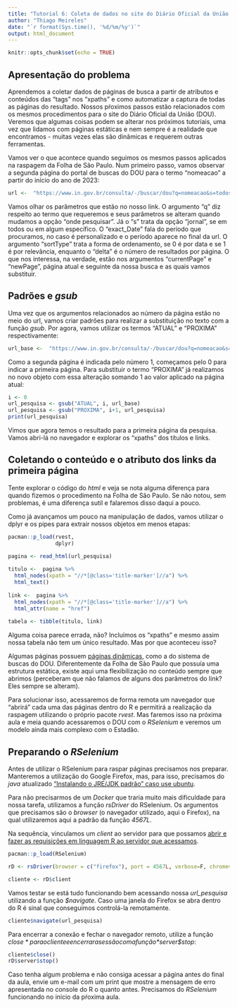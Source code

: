 ```yaml
---
title: "Tutorial 6: Coleta de dados no site do Diário Oficial da União, primeira tentativa"
author: "Thiago Meireles"
date: "`r format(Sys.time(), '%d/%m/%y')`"
output: html_document
---
```


```r
knitr::opts_chunk$set(echo = TRUE)
```

## Apresentação do problema

Aprendemos a coletar dados de páginas de busca a partir de atributos e conteúdos das "tags" nos "xpaths" e como automatizar a captura de todas as páginas do resultado. Nossos pŕoximos passos estão relacionados com os mesmos procedimentos para o site do Diário Oficial da União (DOU). Veremos que algumas coisas podem se alterar nos próximos tutoriais, uma vez que lidamos com páginas estáticas e nem sempre é a realidade que encontramos - muitas vezes elas são dinâmicas e requerem outras ferramentas.

Vamos ver o que acontece quando seguimos os mesmos passos aplicados na raspagem da Folha de São Paulo. Num primeiro passo, vamos observar a segunda página do portal de buscas do DOU para o termo "nomeacao" a partir do início do ano de 2023:


```r
url <-  "https://www.in.gov.br/consulta/-/buscar/dou?q=nomeacao&s=todos&exactDate=personalizado&sortType=0&publishFrom=01-01-2023&publishTo=26-10-2023"
```

Vamos olhar os parâmetros que estão no nosso link. O argumento "q" diz respeito ao termo que requeremos e seus parâmetros se alteram quando mudamos a opção "onde pesquisar". Já o "s" trata da opção "jornal", se em todos ou em algum específico. O "exact_Date" fala do período que procuramos, no caso é personalizado e o período aparece no final da url. O argumento "sortType" trata a forma de ordenamento, se 0 é por data e se 1 é por relevância, enquanto o "delta" é o número de resultados por página. O que nos interessa, na verdade, estão nos argumentos "currentPage" e "newPage", página atual e seguinte da nossa busca e as quais vamos substituir. 

## Padrões e *gsub*

Uma vez que os argumentos relacionados ao número da página estão no meio do url, vamos criar padrões para realizar a substituição no texto com a função *gsub*. Por agora, vamos utilizar os termos "ATUAL" e "PROXIMA" respectivamente:

```r
url_base <-  "https://www.in.gov.br/consulta/-/buscar/dou?q=nomeacao&s=todos&exactDate=personalizado&sortType=0&delta=20&currentPage=ATUAL&newPage=PROXIMA&score=0&id=518640624&displayDate=1698202800000&publishFrom=01%2F01%2F2023&publishTo=26%2F10%2F2023"
```

Como a segunda página é indicada pelo número 1, começamos pelo 0 para indicar a primeira página. Para substituir o termo "PROXIMA" já realizamos no novo objeto com essa alteração somando 1 ao valor aplicado na página atual:


```r
i <- 0
url_pesquisa <- gsub("ATUAL", i, url_base)
url_pesquisa <- gsub("PROXIMA", i+1, url_pesquisa)
print(url_pesquisa)
```

Vimos que agora temos o resultado para a primeira página da pesquisa. Vamos abri-lá no navegador e explorar os "xpaths" dos títulos e links.

## Coletando o conteúdo e o atributo dos links da primeira página

Tente explorar o código do *html* e veja se nota alguma diferença para quando fizemos o procedimento na Folha de São Paulo. Se não notou, sem problemas, é uma diferença sutil e falaremos disso daqui a pouco. 

Como já avançamos um pouco na manipulação de dados, vamos utilizar o dplyr e os pipes para extrair nossos objetos em menos etapas:


```r
pacman::p_load(rvest,
               dplyr)

pagina <- read_html(url_pesquisa)
  
titulo <-  pagina %>% 
  html_nodes(xpath = "//*[@class='title-marker']//a") %>% 
  html_text()
  
link <-  pagina %>% 
  html_nodes(xpath = "//*[@class='title-marker']//a") %>% 
  html_attr(name = "href")
  
tabela <- tibble(titulo, link)
```

Alguma coisa parece errada, não? Incluímos os "xpaths" e mesmo assim nossa tabela não tem um único resultado. Mas por que aconteceu isso?

Algumas páginas possuem [páginas dinâmicas](https://pt.wikipedia.org/wiki/P%C3%A1gina_din%C3%A2mica#:~:text=Uma%20p%C3%A1gina%20din%C3%A2mica%20em%20geral,aplica%C3%A7%C3%B5es%20para%20intranet%20e%20extranet.), como a do sistema de buscas do DOU. Diferentemente da Folha de São Paulo que possuía uma estrutura estática, existe aqui uma flexibilização no conteúdo sempre que abrimos (perceberam que não falamos de alguns dos parâmetros do link? Eles sempre se alteram).

Para solucionar isso, acessaremos de forma remota um navegador que "abrirá" cada uma das páginas dentro do R e permitirá a realização da raspagem utilizando o próprio pacote *rvest*. Mas faremos isso na próxima aula e meia quando acessaremos o DOU com o *RSelenium* e veremos um modelo ainda mais complexo com o Estadão. 

## Preparando o *RSelenium*

Antes de utilizar o RSelenium para raspar páginas precisamos nos preparar. Manteremos a utilização do Google Firefox, mas, para isso, precisamos do *java* atualizado ["Instalando o JRE/JDK padrão" caso use ubuntu](https://www.digitalocean.com/community/tutorials/how-to-install-java-with-apt-on-ubuntu-20-04-pt).

Para não precisarmos de um *Docker* que traria muito mais dificuldade para nossa tarefa, utilizamos a função *rsDriver* do RSelenium. Os argumentos que precisamos são o *browser* (o navegador utilizado, aqui o Firefox), na qual utilizaremos aqui a padrão da função *4567L*.
 
Na sequência, vinculamos um *client* ao servidor para que possamos [abrir e fazer as requisições em linguagem R ao servidor que acessamos](https://www.pawangaria.com/post/automation/what-is-selenium-webdriver/). 

```r
pacman::p_load(RSelenium)

rD <- rsDriver(browser = c("firefox"), port = 4567L, verbose=F, chromever = NULL)

cliente <- rD$client
```

Vamos testar se está tudo funcionando bem acessando nossa *url_pesquisa* utilizando a função *$navigate*. Caso uma janela do Firefox se abra dentro do R é sinal que conseguimos controlá-la remotamente.

```r
cliente$navigate(url_pesquisa)
```

Para encerrar a conexão e fechar o navegador remoto, utilize a função *$close* para o cliente e encerrar a sessão com a função *$server$stop*:

```r
cliente$close()
rD$server$stop()
```

Caso tenha algum problema e não consiga acessar a página antes do final da aula, envie um e-mail com um print que mostre a mensagem de erro apresentada no console do R o quanto antes. Precisamos do *RSelenium* funcionando no início da pŕoxima aula.
